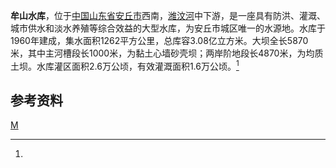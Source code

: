 {{Infobox Reservoir 
|name = 牟山水库
|nickname =
|image = 
|image_caption = 
|map = 
|map_caption = 
|pushpin_map = China Shandong
|pushpin_map_caption = 牟山水库在山东省的位置
|code = BDD14200332
|class = 大型水库
|location_of_reservoir = [[山东省|山东省]][[安丘市|安丘市]]
|location_of_dam = 
|inflow =
|outflow = [[潍汶河|潍汶河]]
|catchment_area = 1262
|reservoir_area = 
|mean_depth = 
|maximum_depth = 
|flood_level = 
|normal_water_level =
|dead_water_level = 
|water_quality = 
|island = 
|maximum_storage_capacity = 
|normal_storage_capacity =
|dead_storage_capacity = 
|type_of_dam =
|elevation_of_dam = 83
|height_of_dam = 
|length_of_dam =5870
|width_of_dam =7.6 
|installed_capacity = 
|irrigated_area =
|start = 
|complete = 1960年
|cost = 
|emigrate =
|latd = 36
|latm = 24
|lats = 05
|latNS =N 
|longd = 119
|longm = 07
|longs = 00
|longEW = E
|website = 
|footnotes = <ref name="中国河湖大典">{{cite book zh |author=《[[中国河湖大典|中国河湖大典]]》编纂委员会 |title=《中国河湖大典·淮河卷》 |format=M |edition=1 |location=北京 |publisher=中国水利水电出版社 |date=2010年9月 |pages=256页 |id= ISBN 978-7-5084-7953-8}}</ref>
}}
'''牟山水库'''，位于[[中国|中国]][[山东省|山东省]][[安丘市|安丘市]]西南，[[潍汶河|潍汶河]]中下游，是一座具有防洪、灌溉、城市供水和淡水养殖等综合效益的大型水库，为安丘市城区唯一的水源地。水库于1960年建成，集水面积1262平方公里，总库容3.08亿立方米。大坝全长5870米，其中主河槽段长1000米，为黏土心墙砂壳坝；两岸阶地段长4870米，为均质土坝。水库灌区面积2.6万公顷，有效灌溉面积1.6万公顷。<ref name="中国河湖大典"/>
==参考资料==
{{reflist}}
[[Category:山东水库|M]]